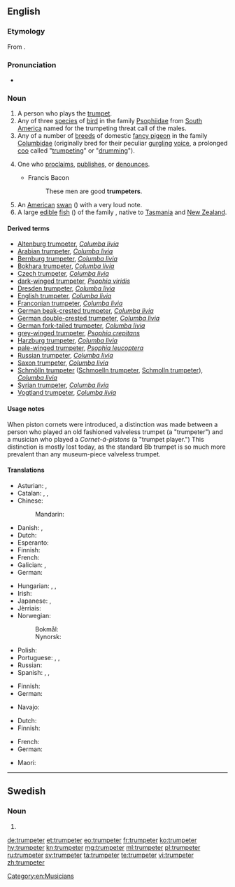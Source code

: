 ==English==
{{wikipedia|Trumpeter (bird)}}
{{wikipedia|Trumpeter (pigeon)}}

===Etymology===
From {{suffix|trumpet|er|lang=en}}.

===Pronunciation===
* {{IPA|/ˈtɹʌmpɛtɜ/|lang=en}}

===Noun===
{{en-noun}}

# A person who plays the [[trumpet]].
# Any of three [[species]] of [[bird]] in the family [[Psophiidae]] from [[South America]] named for the trumpeting threat call of the males.
# Any of a number of [[breed|breeds]] of domestic [[fancy pigeon]] in the family [[Columbidae]] (originally bred for their peculiar [[gurgling]] [[voice]], a prolonged [[coo]] called "[[trumpeting]]" or "[[drumming]]").
# {{context|figurative|lang=en}} One who [[proclaim]]s, [[publish]]es, or [[denounce]]s.
#* Francis Bacon
#*: These men are good '''trumpeters'''.
# An [[American]] [[swan]] ({{taxlink|Olor buccinator|species|noshow=1}}) with a very loud note.
# A large [[edible]] [[fish]] ({{taxlink|Latris hecateia|species|noshow=1}}) of the family ''{{taxlink|Cirrhitidae|family|noshow=1}}'', native to [[Tasmania]] and [[New Zealand]].

{{Webster 1913}}

====Derived terms====
* [[Altenburg trumpeter]], ''[[Columba livia]]''
* [[Arabian trumpeter]], ''[[Columba livia]]''
* [[Bernburg trumpeter]], ''[[Columba livia]]''
* [[Bokhara trumpeter]], ''[[Columba livia]]''
* [[Czech trumpeter]], ''[[Columba livia]]''
* [[dark-winged trumpeter]], ''[[Psophia viridis]]''
* [[Dresden trumpeter]], ''[[Columba livia]]''
* [[English trumpeter]], ''[[Columba livia]]''
* [[Franconian trumpeter]], ''[[Columba livia]]''
* [[German beak-crested trumpeter]], ''[[Columba livia]]''
* [[German double-crested trumpeter]], ''[[Columba livia]]''
* [[German fork-tailed trumpeter]], ''[[Columba livia]]''
* [[grey-winged trumpeter]], ''[[Psophia crepitans]]''
* [[Harzburg trumpeter]], ''[[Columba livia]]''
* [[pale-winged trumpeter]], ''[[Psophia leucoptera]]''
* [[Russian trumpeter]], ''[[Columba livia]]''
* [[Saxon trumpeter]], ''[[Columba livia]]''
* [[Schmölln trumpeter]] ([[Schmoelln trumpeter]], [[Schmolln trumpeter]]), ''[[Columba livia]]''
* [[Syrian trumpeter]], ''[[Columba livia]]''
* [[Vogtland trumpeter]], ''[[Columba livia]]''

====Usage notes====
When piston cornets were introduced, a distinction was made between a person who played an old fashioned valveless trumpet (a "trumpeter") and a musician who played a ''Cornet-á-pistons'' (a "trumpet player.")  This distinction is mostly lost today, as the standard Bb trumpet is so much more prevalent than any museum-piece valveless trumpet.

====Translations====
{{trans-top|person who plays the trumpet}}
* Asturian: {{t|ast|trompetista|m|f}}, {{t|ast|trompeteru|m}}
* Catalan: {{t+|ca|trompetista|m|f}}, {{t|ca|trompeter|m}}, {{t+|ca|trompeta|m|f}}
* Chinese:
*: Mandarin: {{t+|cmn|喇叭手|tr=lǎbāshǒu|sc=Hani}}
* Danish: {{t|da|trompetist|c}}, {{t|da|trompeter|c}}
* Dutch: {{t+|nl|trompettist|m}}
* Esperanto: {{t|eo|trumpetisto}}
* Finnish: {{t+|fi|trumpetisti}}
* French: {{t+|fr|trompettiste|m|f}}
* Galician: {{t+|gl|trompetista|m|f}}, {{t+|gl|trompeta|m}}
* German: {{t+|de|Trompeter|m}}
{{trans-mid}}
* Hungarian: {{t|hu|trombitás}}, {{t+|hu|kürtös}}, {{t|hu|trombitajátékos}}
* Irish: {{t|ga|trumpadóir|m}}
* Japanese: {{t|ja|トランペッター|tr=toranpettā|sc=Jpan}}, {{t|ja|喇叭手|tr=らっぱしゅ, rappashu|sc=Jpan}}
* Jèrriais: {{t|roa-jer|trompetteux|m}}
* Norwegian:
*: Bokmål: {{t|nb|trompetist|m}}
*: Nynorsk: {{t|nn|trompetist|m}}
* Polish: {{t|pl|trębacz|m}}
* Portuguese: {{t+|pt|trompetista|m|f}}, {{t|pt|trombeteiro|m}}, {{t+|pt|trombeta|m}}
* Russian: {{t+|ru|трубач|m|sc=Cyrl|tr=trubáč}}
* Spanish: {{t|es|trompetista|m|f}}, {{t|es|trompetero|m}}, {{t+|es|trompeta|m}}
{{trans-bottom}}

{{trans-top|bird (Psophiidae)}}
* Finnish: {{t+|fi|kyssäkurki}}
* German: {{t|de|Trompetervogel|m}}
{{trans-mid}}
* Navajo: {{t|nv|tsiiyázhí}}
{{trans-bottom}}

{{trans-top|trumpeter pigeon (Columbidae)}}
* Dutch: {{t|nl|trommelduif|m|f}}
* Finnish: {{t+|fi|kesykyyhky}}
{{trans-mid}}
* French: {{t|fr|pigeon tambour|m}}
* German: {{t|de|Trommeltaube|f}}
{{trans-bottom}}

{{trans-top|a type of fish}}
{{trans-mid}}
* Maori: {{t|mi|kohikohi}}
{{trans-bottom}}


[[Category:en:Musicians]]

----

==Swedish==

===Noun===
{{head|sv|noun form}}

# {{sv-noun-form-indef-pl|trumpet}}

[[de:trumpeter]]
[[et:trumpeter]]
[[eo:trumpeter]]
[[fr:trumpeter]]
[[ko:trumpeter]]
[[hy:trumpeter]]
[[kn:trumpeter]]
[[mg:trumpeter]]
[[ml:trumpeter]]
[[pl:trumpeter]]
[[ru:trumpeter]]
[[sv:trumpeter]]
[[ta:trumpeter]]
[[te:trumpeter]]
[[vi:trumpeter]]
[[zh:trumpeter]]